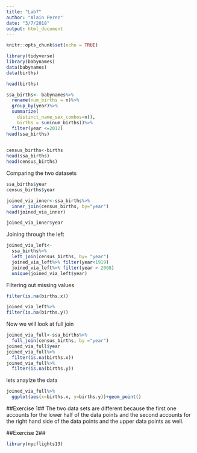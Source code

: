 ```yaml
---
title: "Lab7"
author: "Alain Perez"
date: "3/7/2018"
output: html_document
---
```


```r
knitr::opts_chunk$set(echo = TRUE)
```

```r
library(tidyverse)
library(babynames)
data(babynames)
data(births)

head(births)
```

```r
ssa_births<- babynames%>%
  rename(num_births = n)%>%
  group_by(year)%>%
  summarize(
    distinct_name_sex_combos=n(),
    births = sum(num_births))%>%
  filter(year <=2012)
head(ssa_births)
    
```

```r
census_births<-births
head(ssa_births)
head(census_births)
```
Comparing the two datasets

```r
ssa_births$year
census_births$year
```


```r
joined_via_inner<-ssa_births%>%
  inner_join(census_births, by="year")
head(joined_via_inner)
```

```r
joined_via_inner$year
```

Joining through the left

```r
joined_via_left<-
  ssa_births%>%
  left_join(census_births, by= "year")
  joined_via_left%>% filter(year<1919)
  joined_via_left%>% filter(year > 2008)
  unique(joined_via_left$year)
```
Filtering out missing values

```r
filter(is.na(births.x))
```

```r
joined_via_left%>%
filter(is.na(births.y))
```

Now we will look at full join


```r
joined_via_full<-ssa_births%>%
  full_join(census_births, by ="year")
joined_via_full$year
joined_via_full%>%
  filter(is.na(births.x))
joined_via_full%>%
  filter(is.na(births.y))
```

lets anaylze the data

```r
joined_via_full%>%
  ggplot(aes(x=births.x, y=births.y))+geom_point()
```

##Exercise 1##
The two data sets are different because the first one accounts for the lower half of the data points and the second accounts for the right hand side of the data points and the upper data points as well.

##Exercise 2##
```r
library(nycflights13)

```